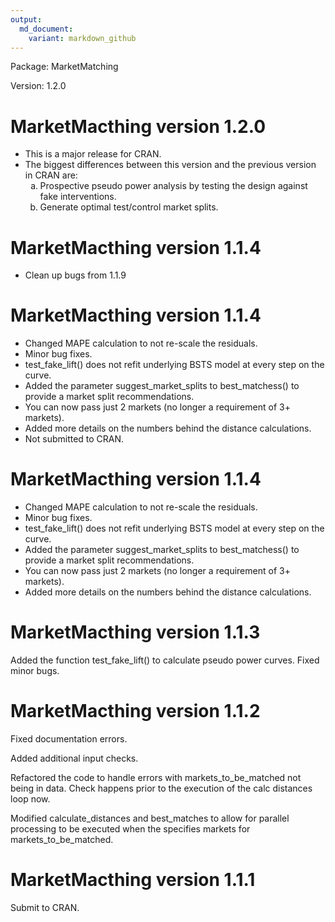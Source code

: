 ```yaml
---
output:
  md_document:
    variant: markdown_github
---
```



Package: MarketMatching

Version: 1.2.0

# MarketMacthing version 1.2.0
- This is a major release for CRAN.
- The biggest differences between this version and the previous version in CRAN are: 
  (a) Prospective pseudo power analysis by testing the design against fake interventions.
  (b) Generate optimal test/control market splits.


# MarketMacthing version 1.1.4
- Clean up bugs from 1.1.9

# MarketMacthing version 1.1.4
- Changed MAPE calculation to not re-scale the residuals.
- Minor bug fixes.
- test_fake_lift() does not refit underlying BSTS model at every step on the curve.
- Added the parameter suggest_market_splits to best_matchess() to provide a market split recommendations.
- You can now pass just 2 markets (no longer a requirement of 3+ markets).
- Added more details on the numbers behind the distance calculations.
- Not submitted to CRAN.

# MarketMacthing version 1.1.4
- Changed MAPE calculation to not re-scale the residuals.
- Minor bug fixes.
- test_fake_lift() does not refit underlying BSTS model at every step on the curve.
- Added the parameter suggest_market_splits to best_matchess() to provide a market split recommendations.
- You can now pass just 2 markets (no longer a requirement of 3+ markets).
- Added more details on the numbers behind the distance calculations.

# MarketMacthing version 1.1.3
Added the function test_fake_lift() to calculate pseudo power curves. 
Fixed minor bugs.

# MarketMacthing version 1.1.2
Fixed documentation errors.

Added additional input checks.

Refactored the code to handle errors with markets_to_be_matched not being in data. Check happens prior to the execution of the calc distances loop now.

Modified calculate_distances and best_matches to allow for parallel processing to be executed when the specifies markets for markets_to_be_matched.

# MarketMacthing version 1.1.1
Submit to CRAN.




